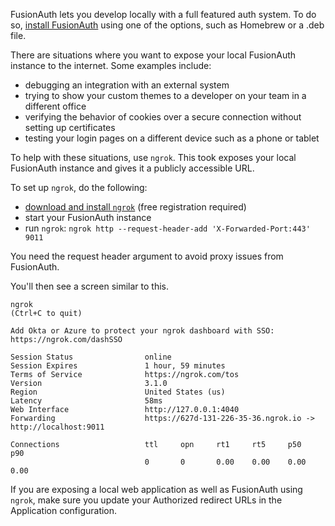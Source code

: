 
FusionAuth lets you develop locally with a full featured auth system. To do so, [install FusionAuth](/docs/v1/tech/installation-guide/) using one of the options, such as Homebrew or a .deb file.

There are situations where you want to expose your local FusionAuth instance to the internet. Some examples include:

* debugging an integration with an external system
* trying to show your custom themes to a developer on your team in a different office
* verifying the behavior of cookies over a secure connection without setting up certificates
* testing your login pages on a different device such as a phone or tablet

To help with these situations, use `ngrok`. This took exposes your local FusionAuth instance and gives it a publicly accessible URL.

To set up `ngrok`, do the following:

* [download and install `ngrok`](https://ngrok.com/download) (free registration required)
* start your FusionAuth instance
* run `ngrok`: `ngrok http --request-header-add 'X-Forwarded-Port:443' 9011`

You need the request header argument to avoid proxy issues from FusionAuth.

You'll then see a screen similar to this.

```
ngrok                                                           (Ctrl+C to quit)
                                                                                
Add Okta or Azure to protect your ngrok dashboard with SSO: https://ngrok.com/dashSSO
                                                                                
Session Status                online                                            
Session Expires               1 hour, 59 minutes                                
Terms of Service              https://ngrok.com/tos                             
Version                       3.1.0                                             
Region                        United States (us)                                
Latency                       58ms                                              
Web Interface                 http://127.0.0.1:4040                             
Forwarding                    https://627d-131-226-35-36.ngrok.io -> http://localhost:9011
                                                                                
Connections                   ttl     opn     rt1     rt5     p50     p90       
                              0       0       0.00    0.00    0.00    0.00      
```

If you are exposing a local web application as well as FusionAuth using `ngrok`, make sure you update your <InlineField>Authorized redirect URLs</InlineField> in the Application configuration.

